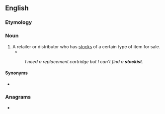 ==English==

===Etymology===
{{suffix|en|stock|ist}}

===Noun===
{{en-noun}}

# A retailer or distributor who has [[stock]]s of a certain type of item for sale.
#* {{quote-book|lang=en|year=2016|title=The Quiet Spectacular|author=Laurence Fearnley |page=263|ISBN=9780143574156 |passage=But of all the tunes, the one she loved the most, and almost managed to capture in its entirety, was a song she had seen performed live back in the late 1970s, when she had first travelled to Britain with the hope of finding '''stockists''' for her clothing.}}
#: ''I need a replacement cartridge but I can't find a '''stockist'''.''

====Synonyms====
* {{l|en|stockholder}}

===Anagrams===
* {{anagrams|en|a=cikosstt|sticks to}}